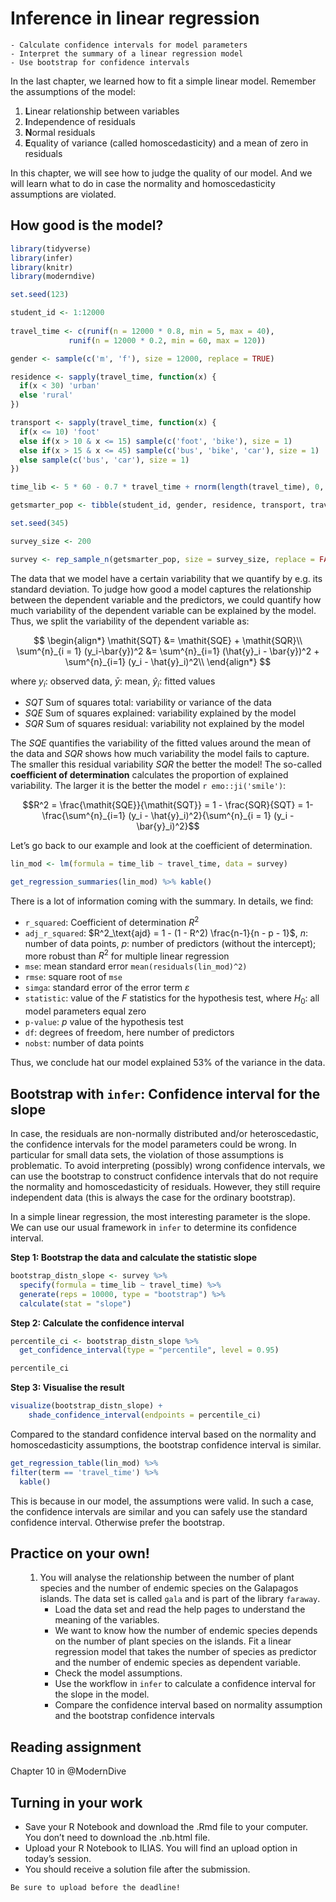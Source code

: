 # Inference in linear regression {#lin-reg-inference}

```block
- Calculate confidence intervals for model parameters
- Interpret the summary of a linear regression model
- Use bootstrap for confidence intervals
```

In the last chapter, we learned how to fit a simple linear model. Remember the assumptions of the model:


1. **L**inear relationship between variables
1. **I**ndependence of residuals
1. **N**ormal residuals
1. **E**quality of variance (called homoscedasticity) and a mean of zero in residuals

In this chapter, we will see how to judge the quality of our model. And we will learn what to do in case the normality and homoscedasticity assumptions are violated.

## How good is the model?
```r
library(tidyverse)
library(infer)
library(knitr)
library(moderndive)
```

```r
set.seed(123)

student_id <- 1:12000
  
travel_time <- c(runif(n = 12000 * 0.8, min = 5, max = 40),
             runif(n = 12000 * 0.2, min = 60, max = 120))

gender <- sample(c('m', 'f'), size = 12000, replace = TRUE)

residence <- sapply(travel_time, function(x) {
  if(x < 30) 'urban'
  else 'rural'
})

transport <- sapply(travel_time, function(x) {
  if(x <= 10) 'foot'
  else if(x > 10 & x <= 15) sample(c('foot', 'bike'), size = 1)
  else if(x > 15 & x <= 45) sample(c('bus', 'bike', 'car'), size = 1)
  else sample(c('bus', 'car'), size = 1)
})

time_lib <- 5 * 60 - 0.7 * travel_time + rnorm(length(travel_time), 0, 20)

getsmarter_pop <- tibble(student_id, gender, residence, transport, travel_time, time_lib)
```

```r
set.seed(345)

survey_size <- 200

survey <- rep_sample_n(getsmarter_pop, size = survey_size, replace = FALSE, reps = 1)
```

The data that we model have a certain variability that we quantify by e.g. its standard deviation. To judge how good a model captures the relationship between the dependent variable and the predictors, we could quantify how much variability of the dependent variable can be explained by the model. Thus, we split the variability of the dependent variable as:

$$
\begin{align*}
\mathit{SQT} &= \mathit{SQE} + \mathit{SQR}\\
\sum^{n}_{i = 1} (y_i-\bar{y})^2 &= \sum^{n}_{i=1} (\hat{y}_i - \bar{y})^2 + \sum^{n}_{i=1} (y_i - \hat{y}_i)^2\\
\end{align*}
$$

where $y_i$: observed data, $\bar{y}$: mean, $\hat{y}_i$: fitted values

- $\mathit{SQT}$ Sum of squares total: variability or variance of the data
- $\mathit{SQE}$ Sum of squares explained: variability explained by the model
- $\mathit{SQR}$ Sum of squares residual: variability not explained by the model

The $\mathit{SQE}$ quantifies the variability of the fitted values around the mean of the data and $\mathit{SQR}$ shows how much variability the model fails to capture. The smaller this residual variability $\mathit{SQR}$ the better the model! The so-called **coefficient of determination** calculates the proportion of explained variability. The larger it is the better the model `r emo::ji('smile')`:

$$R^2 = \frac{\mathit{SQE}}{\mathit{SQT}} = 1 - \frac{SQR}{SQT} = 1- \frac{\sum^{n}_{i=1} (y_i - \hat{y}_i)^2}{\sum^{n}_{i = 1} (y_i - \bar{y}_i)^2}$$


Let's go back to our example and look at the coefficient of determination.
```r
lin_mod <- lm(formula = time_lib ~ travel_time, data = survey)

get_regression_summaries(lin_mod) %>% kable()
```

There is a lot of information coming with the summary. In details, we find:

- `r_squared`: Coefficient of determination $R^2$
- `adj_r_squared`: 
$R^2_\text{ajd} = 1 - (1 - R^2) \frac{n-1}{n - p - 1}$, $n$: number of data points, $p$: number of predictors (without the intercept); more robust than $R^2$ for multiple linear regression
- `mse`: mean standard error `mean(residuals(lin_mod)^2)`
- `rmse`: square root of `mse`
- `simga`: standard error of the error term $\varepsilon$
- `statistic`: value of the $F$ statistics for the hypothesis test, where $H_0$: all model parameters equal zero
- `p-value`: $p$ value of the hypothesis test
- `df`: degrees of freedom, here number of predictors
- `nobst`: number of data points

Thus, we conclude hat our model explained 53% of the variance in the data.

## Bootstrap with `infer`: Confidence interval for the slope
In case, the residuals are non-normally distributed and/or heteroscedastic, the confidence intervals for the model parameters could be wrong. In particular for small data sets, the violation of those assumptions is problematic. To avoid interpreting (possibly) wrong confidence intervals, we can use the bootstrap to construct confidence intervals that do not require the normality and homoscedasticity of residuals. However, they still require independent data (this is always the case for the ordinary bootstrap).

In a simple linear regression, the most interesting parameter is the slope. We can use our usual framework in `infer` to determine its confidence interval.

**Step 1: Bootstrap the data and calculate the statistic slope**
```r
bootstrap_distn_slope <- survey %>% 
  specify(formula = time_lib ~ travel_time) %>%
  generate(reps = 10000, type = "bootstrap") %>% 
  calculate(stat = "slope")
```

**Step 2: Calculate the confidence interval**
```r
percentile_ci <- bootstrap_distn_slope %>% 
  get_confidence_interval(type = "percentile", level = 0.95)

percentile_ci
```

**Step 3: Visualise the result**
```r
visualize(bootstrap_distn_slope) +
    shade_confidence_interval(endpoints = percentile_ci) 
```


Compared to the standard confidence interval based on the normality and homoscedasticity assumptions, the bootstrap confidence interval is similar. 
```r
get_regression_table(lin_mod) %>% 
filter(term == 'travel_time') %>%
  kable()
```

This is because in our model, the assumptions were valid. In such a case, the confidence intervals are similar and you can safely use the standard confidence interval. Otherwise prefer the bootstrap.


## Practice on your own!
<ol class ="exercises">
1. You will analyse the relationship between the number of plant species and the number of endemic species on the Galapagos islands. The data set is called `gala` and is part of the library `faraway`. 
<br>
    - Load the data set and read the help pages to understand the meaning of the variables.
    - We want to know how the number of endemic species depends on the number of plant species on the islands. Fit a linear regression model that takes the number of species as predictor and the number of endemic species as dependent variable.
    - Check the model assumptions.
    - Use the workflow in `infer` to calculate a confidence interval for the slope in the model.
    - Compare the confidence interval based on normality assumption and the bootstrap confidence intervals
</ol>

## Reading assignment
Chapter 10 in @ModernDive


## Turning in your work
- Save your R Notebook and download the .Rmd file to your computer. You don't need to download the .nb.html file.
- Upload your R Notebook to ILIAS. You will find an upload option in today's session.
- You should receive a solution file after the submission.

```block
Be sure to upload before the deadline!
```
